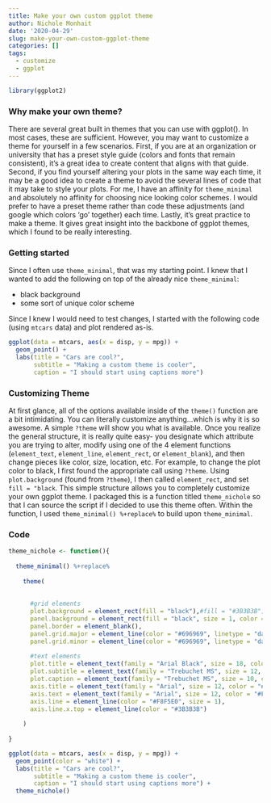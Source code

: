```yaml
---
title: Make your own custom ggplot theme
author: Nichole Monhait
date: '2020-04-29'
slug: make-your-own-custom-ggplot-theme
categories: []
tags:
  - customize
  - ggplot
---
```


```r
library(ggplot2)
```


### Why make your own theme?  

There are several great built in themes that you can use with ggplot(). In most cases, these are sufficient. However, you may want to customize a theme for yourself in a few scenarios. First, if you are at an organization or university that has a preset style guide (colors and fonts that remain consistent), it's a great idea to create content that aligns with that guide. Second, if you find yourself altering your plots in the same way each time, it may be a good idea to create a theme to avoid the several lines of code that it may take to style your plots. For me, I have an affinity for `theme_minimal` and absolutely no affinity for choosing nice looking color schemes. I would prefer to have a preset theme rather than code these adjustments (and google which colors 'go' together) each time. Lastly, it's great practice to make a theme. It gives great insight into the backbone of ggplot themes, which I found to be really interesting.   

### Getting started  

Since I often use `theme_minimal`, that was my starting point. I knew that I wanted to add the following on top of the already nice `theme_minimal`:  

- black background  
- some sort of unique color scheme  

Since I knew I would need to test changes, I started with the following code (using `mtcars` data) and plot rendered as-is.

```r
ggplot(data = mtcars, aes(x = disp, y = mpg)) + 
  geom_point() +
  labs(title = "Cars are cool?",
       subtitle = "Making a custom theme is cooler",
       caption = "I should start using captions more") 
```

### Customizing Theme  

At first glance, all of the options available inside of the `theme()` function are a bit intimidating. You can literally customize anything...which is why it is so awesome. A simple `?theme` will show you what is available. Once you realize the general structure, it is really quite easy- you designate which attribute you are trying to alter, modify using one of the 4 element functions (`element_text`, `element_line`, `element_rect`, or `element_blank`), and then change pieces like color, size, location, etc. For example, to change the plot color to black, I first found the appropriate call using `?theme`. Using `plot.background` (found from `?theme`), I then called `element_rect`, and set `fill = "black`. This simple structure allows you to completely customize your own ggplot theme. I packaged this is a function titled `theme_nichole` so that I can source the script if I decided to use this theme often. Within the function, I used `theme_minimal() %+replace%` to build upon `theme_minimal`.  

### Code

```r
theme_nichole <- function(){
  
  theme_minimal() %+replace%
    
    theme(
      
      
      #grid elements
      plot.background = element_rect(fill = "black"),#fill = "#3B3B3B"),
      panel.background = element_rect(fill = "black", size = 1, color = NA),
      panel.border = element_blank(),
      panel.grid.major = element_line(color = "#696969", linetype = "dashed", size = 0.2),
      panel.grid.minor = element_line(color = "#696969", linetype = "dashed", size = 0.2),
      
      #text elements
      plot.title = element_text(family = "Arial Black", size = 18, color = "CadetBlue", face = "bold", hjust = 0.5 ),
      plot.subtitle = element_text(family = "Trebuchet MS", size = 12, face = "italic", hjust = 0.5, color = "#F3F0E9"),
      plot.caption = element_text(family = "Trebuchet MS", size = 10, color = "#E7F0E9", hjust = 1),
      axis.title = element_text(family = "Arial", size = 12, color = "#F3F0E9"),
      axis.text = element_text(family = "Arial", size = 12, color = "#F3F0E9", face = "bold"),
      axis.line = element_line(color = "#F8F5E0", size = 1),
      axis.line.x.top = element_line(color = "#3B3B3B")
      
    )
 
}
```

```r
ggplot(data = mtcars, aes(x = disp, y = mpg)) + 
  geom_point(color = "white") +
  labs(title = "Cars are cool?",
       subtitle = "Making a custom theme is cooler",
       caption = "I should start using captions more") +
  theme_nichole()
```


